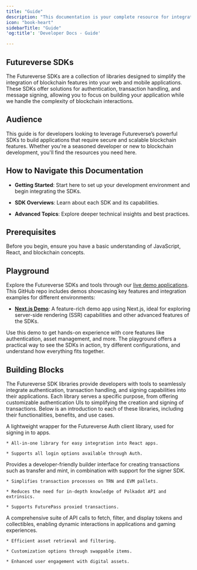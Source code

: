 ```yaml
---
title: "Guide"
description: "This documentation is your complete resource for integrating Futureverse technologies into your applications. Whether you're setting up authentication, managing transactions, or signing extrinsics, our SDKs provide the tools you need."
icon: "book-heart"
sidebarTitle: "Guide"
'og:title': 'Developer Docs - Guide'

---
```


## Futureverse SDKs

The Futureverse SDKs are a collection of libraries designed to simplify the integration of blockchain features into your web and mobile applications. These SDKs offer solutions for authentication, transaction handling, and message signing, allowing you to focus on building your application while we handle the complexity of blockchain interactions.

## Audience

This guide is for developers looking to leverage Futureverse’s powerful SDKs to build applications that require secure and scalable blockchain features. Whether you're a seasoned developer or new to blockchain development, you'll find the resources you need here.

## How to Navigate this Documentation

* **Getting Started**: Start here to set up your development environment and begin integrating the SDKs.

* **SDK Overviews**: Learn about each SDK and its capabilities.

* **Advanced Topics**: Explore deeper technical insights and best practices.

## Prerequisites

Before you begin, ensure you have a basic understanding of JavaScript, React, and blockchain concepts.

## Playground

Explore the Futureverse SDKs and tools through our [live demo applications](https://github.com/futureversecom/sdk-demo). This GitHub repo includes demos showcasing key features and integration examples for different environments:

* [**Next.js Demo**](<https://playground.therootnetwork.com/ >): A feature-rich demo app using Next.js, ideal for exploring server-side rendering (SSR) capabilities and other advanced features of the SDKs.

Use this demo to get hands-on experience with core features like authentication, asset management, and more. The playground offers a practical way to see the SDKs in action, try different configurations, and understand how everything fits together.

## Building Blocks

The Futureverse SDK libraries provide developers with tools to seamlessly integrate authentication, transaction handling, and signing capabilities into their applications. Each library serves a specific purpose, from offering customizable authentication UIs to simplifying the creation and signing of transactions. Below is an introduction to each of these libraries, including their functionalities, benefits, and use cases.

<AccordionGroup>
  <Accordion title="Authentication">
    A lightweight wrapper for the Futureverse Auth client library, used for signing in to apps.

    * All-in-one library for easy integration into React apps.

    * Supports all login options available through Auth.
  </Accordion>

  <Accordion title="Transactions">
    Provides a developer-friendly builder interface for creating transactions such as transfer and mint, in combination with support for the signer SDK.

    * Simplifies transaction processes on TRN and EVM pallets.

    * Reduces the need for in-depth knowledge of Polkadot API and extrinsics.

    * Supports FuturePass proxied transactions.
  </Accordion>

  <Accordion title="Assets">
    A comprehensive suite of API calls to fetch, filter, and display tokens and collectibles, enabling dynamic interactions in applications and gaming experiences.

    * Efficient asset retrieval and filtering.

    * Customization options through swappable items.

    * Enhanced user engagement with digital assets.
  </Accordion>
</AccordionGroup>